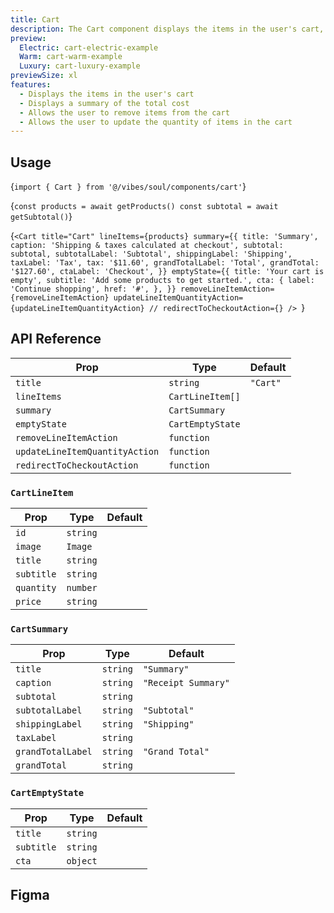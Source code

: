 ```yaml
---
title: Cart
description: The Cart component displays the items in the user's cart, along with a summary of the total cost.
preview:
  Electric: cart-electric-example
  Warm: cart-warm-example
  Luxury: cart-luxury-example
previewSize: xl
features:
  - Displays the items in the user's cart
  - Displays a summary of the total cost
  - Allows the user to remove items from the cart
  - Allows the user to update the quantity of items in the cart
---
```


## Usage

<CodeBlock lang="bash">{`import { Cart } from '@/vibes/soul/components/cart'`}</CodeBlock>

<CodeBlock lang="bash">{`const products = await getProducts()
const subtotal = await getSubtotal()`}</CodeBlock>

<CodeBlock lang="bash">{`<Cart
  title="Cart"
  lineItems={products}
  summary={{
    title: 'Summary',
    caption: 'Shipping & taxes calculated at checkout',
    subtotal: subtotal,
    subtotalLabel: 'Subtotal',
    shippingLabel: 'Shipping',
    taxLabel: 'Tax',
    tax: '$11.60',
    grandTotalLabel: 'Total',
    grandTotal: '$127.60',
    ctaLabel: 'Checkout',
  }}
  emptyState={{
    title: 'Your cart is empty',
    subtitle: 'Add some products to get started.',
    cta: {
      label: 'Continue shopping',
      href: '#',
    },
  }}
  removeLineItemAction={removeLineItemAction}
  updateLineItemQuantityAction={updateLineItemQuantityAction}
  // redirectToCheckoutAction={}
/>
`}</CodeBlock>

## API Reference

| Prop                           | Type                                                                                                                             | Default  |
| ------------------------------ | -------------------------------------------------------------------------------------------------------------------------------- | -------- |
| `title`                        | `string`                                                                                                                         | `"Cart"` |
| `lineItems`                    | `CartLineItem[]` <Tooltip content='Refer to `CartLineItem` table below' />                                                       |          |
| `summary`                      | `CartSummary` <Tooltip content='Refer to `CartSummary` table below' />                                                           |          |
| `emptyState`                   | `CartEmptyState` <Tooltip content='Refer to `CartEmptyState` table below' />                                                     |          |
| `removeLineItemAction`         | `function` <Tooltip content='removeLineItemAction(id: string): Promise<void> ' />                                                |          |
| `updateLineItemQuantityAction` | `function` <Tooltip content='updateLineItemQuantityAction({ id, quantity }: { id: string; quantity: number }): Promise<void>' /> |          |
| `redirectToCheckoutAction`     | `function` <Tooltip content='redirectToCheckoutAction(): Promise<void>' />                                                       |          |

### `CartLineItem`

| Prop       | Type                                                     | Default |
| ---------- | -------------------------------------------------------- | ------- |
| `id`       | `string`                                                 |         |
| `image`    | `Image` <Tooltip content="{src: string, alt: string}" /> |         |
| `title`    | `string`                                                 |         |
| `subtitle` | `string`                                                 |         |
| `quantity` | `number`                                                 |         |
| `price`    | `string`                                                 |         |

### `CartSummary`

| Prop              | Type     | Default             |
| ----------------- | -------- | ------------------- |
| `title`           | `string` | `"Summary"`         |
| `caption`         | `string` | `"Receipt Summary"` |
| `subtotal`        | `string` |                     |
| `subtotalLabel`   | `string` | `"Subtotal"`        |
| `shippingLabel`   | `string` | `"Shipping"`        |
| `taxLabel`        | `string` |                     |
| `grandTotalLabel` | `string` | `"Grand Total"`     |
| `grandTotal`      | `string` |                     |

### `CartEmptyState`

| Prop       | Type                                                        | Default |
| ---------- | ----------------------------------------------------------- | ------- |
| `title`    | `string`                                                    |         |
| `subtitle` | `string`                                                    |         |
| `cta`      | `object` <Tooltip content='{label: string, href: string}'/> |         |

## Figma

<Figma url="https://www.figma.com/design/kgCf8OkDCe90wBSKNNqueL/Soul-Vibe?node-id=1720-21795&t=RzBeIql49iCnmSMw-4" />
